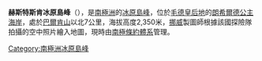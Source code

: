 {{coord|71|52|S|27|15|E|source:GNIS|display=title}}

'''赫斯特斯肯冰原島峰'''（{{lang-nn|Hesteskoen}}），是[[南極洲|南極洲]]的[[冰原島峰|冰原島峰]]，位於[[毛德皇后地|毛德皇后地]]的[[朗希爾德公主海岸|朗希爾德公主海岸]]，處於[[巴爾肯山|巴爾肯山]]以北7公里，海拔高度2,350米，[[挪威|挪威]]製圖師根據該國探險隊拍攝的空中照片繪入地圖，現時由[[南極條約體系|南極條約體系]]管理。

{{Antarctica-geo-stub}}
[[Category:南極洲冰原島峰|Category:南極洲冰原島峰]]